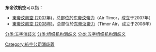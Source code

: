 '''东帝汶航空'''可以指：

* [[東帝汶航空_(2007年)|東帝汶航空 (2007年)]]，总部位於[[东帝汶|东帝汶]][[帝力|帝力]]（Air Timor，成立于2007年）
* [[東帝汶航空_(2008年)|東帝汶航空 (2008年)]]，总部位於[[东帝汶|东帝汶]][[帝力|帝力]]（Timor Air，成立于2008年）

{{disambig}}
[[Category:航空公司消歧義|Category:航空公司消歧義]]
[[分类:五字消歧义|分类:五字消歧义]]
[[分类:组织机构消歧义|分类:组织机构消歧义]]
[[分类:五字组织机构消歧义|分类:五字组织机构消歧义]]